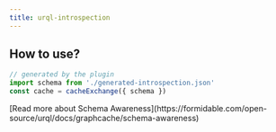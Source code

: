 ```yaml
---
title: urql-introspection
---
```



<PluginHeader />

## How to use?

```ts
// generated by the plugin
import schema from './generated-introspection.json'
const cache = cacheExchange({ schema })
```

<Callout>
  [Read more about Schema Awareness](https://formidable.com/open-source/urql/docs/graphcache/schema-awareness)
</Callout>

<PluginApiDocs />
